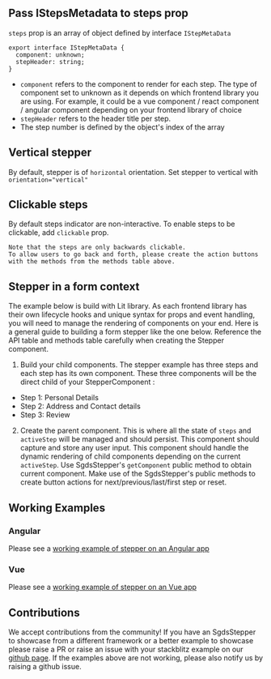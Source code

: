 ## Pass IStepsMetadata to steps prop 

`steps` prop is an array of object defined by interface `IStepMetaData`

```tsx
export interface IStepMetaData {
  component: unknown;
  stepHeader: string;
}
```

- `component` refers to the component to render for each step. The type of component set to unknown as it depends on which frontend library you are using. 
For example, it could be a vue component / react component / angular component depending on your frontend library of choice
- `stepHeader` refers to the header title per step.
- The step number is defined by the object's index of the array

## Vertical stepper

By default, stepper is of `horizontal` orientation. Set stepper to vertical with `orientation="vertical"`

<Canvas of={StepperStories.Orientation}>
  <Story of={StepperStories.Orientation} />
</Canvas>

## Clickable steps

By default steps indicator are non-interactive. To enable steps to be clickable, add `clickable` prop. 

    Note that the steps are only backwards clickable. 
    To allow users to go back and forth, please create the action buttons with the methods from the methods table above.


<Canvas of={StepperStories.Clickable}>
  <Story of={StepperStories.Clickable} />
</Canvas>

## Stepper in a form context

The example below is build with Lit library. As each frontend library has their own lifecycle hooks and unique syntax for props and event handling, 
you will need to manage the rendering of components on your end. Here is a general guide to building a form stepper like the one below. 
Reference the API table and methods table carefully when creating the Stepper component.

1. Build your child components. The stepper example has three steps and each step has its own component.
  These three components will be the direct child of your StepperComponent : 

  - Step 1: Personal Details 
  - Step 2: Address and Contact details 
  - Step 3: Review  

2. Create the parent component. This is where all the state of `steps` and `activeStep` will be managed and should persist. 
  This component should capture and store any user input. This component should handle the dynamic rendering of child components depending on the current `activeStep`.
  Use SgdsStepper's  `getComponent` public method to obtain current component.
  Make use of the SgdsStepper's public methods to create button actions for next/previous/last/first step or reset. 


<Canvas of={StepperStories.StepperExample}>
  <Story of={StepperStories.StepperExample} />
</Canvas>

## Working Examples

### Angular

Please see a <a target="_blank" href="https://stackblitz.com/github/clukhei/angular-stepper">working example of stepper on an Angular app</a>

### Vue 

Please see a <a target="_blank" href="https://stackblitz.com/github/tonghauhive/sgds-vue-stepper?file=src%2Fcomponents%2FStepper.vue">working example of stepper on an Vue app</a>


## Contributions

We accept contributions from the community! 
If you have an SgdsStepper to showcase from a different framework or a better example to showcase
please raise a PR or raise an issue with your stackblitz example on our <a href="https://github.com/GovTechSG/sgds-web-component" target="_blank">github page</a>.
If the examples above are not working, please also  notify us by raising a github issue. 